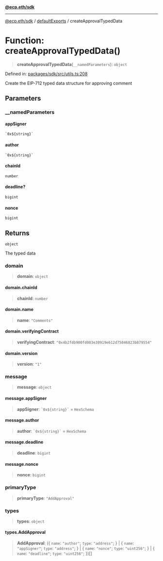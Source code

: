 [**@ecp.eth/sdk**](/sdk-reference/index.mdx)

***

[@ecp.eth/sdk](/sdk-reference/index.mdx) / [defaultExports](/sdk-reference/defaultExports/index.mdx) / createApprovalTypedData

# Function: createApprovalTypedData()

> **createApprovalTypedData**(`__namedParameters`): `object`

Defined in: [packages/sdk/src/utils.ts:208](https://github.com/ecp-eth/comments-monorepo/blob/main/packages/sdk/src/utils.ts#L208)

Create the EIP-712 typed data structure for approving comment

## Parameters

### \_\_namedParameters

#### appSigner

`` `0x${string}` ``

#### author

`` `0x${string}` ``

#### chainId

`number`

#### deadline?

`bigint`

#### nonce

`bigint`

## Returns

`object`

The typed data

### domain

> **domain**: `object`

#### domain.chainId

> **chainId**: `number`

#### domain.name

> **name**: `"Comments"`

#### domain.verifyingContract

> **verifyingContract**: `"0x4b2fdb900fd003e30919e612d75046823b879554"`

#### domain.version

> **version**: `"1"`

### message

> **message**: `object`

#### message.appSigner

> **appSigner**: `` `0x${string}` `` = `HexSchema`

#### message.author

> **author**: `` `0x${string}` `` = `HexSchema`

#### message.deadline

> **deadline**: `bigint`

#### message.nonce

> **nonce**: `bigint`

### primaryType

> **primaryType**: `"AddApproval"`

### types

> **types**: `object`

#### types.AddApproval

> **AddApproval**: (\{ `name`: `"author"`; `type`: `"address"`; \} \| \{ `name`: `"appSigner"`; `type`: `"address"`; \} \| \{ `name`: `"nonce"`; `type`: `"uint256"`; \} \| \{ `name`: `"deadline"`; `type`: `"uint256"`; \})[]
